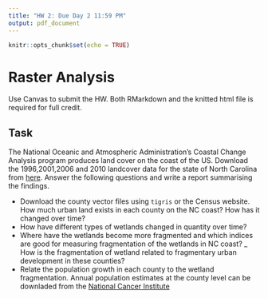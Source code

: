 ```yaml
---
title: "HW 2: Due Day 2 11:59 PM"
output: pdf_document
---
```


```r
knitr::opts_chunk$set(echo = TRUE)
```

# Raster Analysis

Use Canvas to submit the HW. Both RMarkdown and the knitted html file is required for full credit.

## Task 

The National Oceanic and Atmospheric Administration's Coastal Change Analysis program produces land cover on the coast of the US. Download the 1996,2001,2006 and 2010 landcover data for the state of North Carolina from [here](https://coast.noaa.gov/ccapftp/#/). Answer the following questions and write a report summarising the findings.

- Download the county vector files using `tigris` or the Census website. How much urban land exists in each county on the NC coast? How has it changed over time?
- How have different types of wetlands changed in quantity over time?
- Where have the wetlands become more fragmented and which indices are good for measuring fragmentation of the wetlands in NC coast?
_ How is the fragmentation of wetland related to fragmentary urban development in these counties?
- Relate the population growth in each county to the wetland fragmentation. Annual population estimates at the county level can be downladed from the [National Cancer Institute](https://seer.cancer.gov/popdata/)


